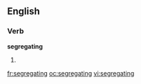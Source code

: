 ==English==

===Verb===
'''segregating'''

# {{present participle of|[[segregate]]}}

[[fr:segregating]]
[[oc:segregating]]
[[vi:segregating]]